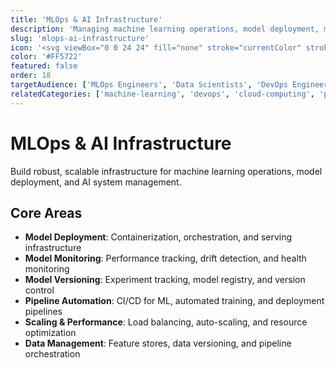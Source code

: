 ```yaml
---
title: 'MLOps & AI Infrastructure'
description: 'Managing machine learning operations, model deployment, monitoring, versioning, and scaling AI systems in production environments'
slug: 'mlops-ai-infrastructure'
icon: '<svg viewBox="0 0 24 24" fill="none" stroke="currentColor" stroke-width="2" stroke-linecap="round" stroke-linejoin="round"><path d="M4 7v10c0 2.21 1.79 4 4 4h8c2.21 0 4-1.79 4-4V7M4 7c0-2.21 1.79-4 4-4h8c2.21 0 4 1.79 4 4M4 7h16"/><path d="M9 11h6"/><path d="M9 15h6"/></svg>'
color: '#FF5722'
featured: false
order: 18
targetAudience: ['MLOps Engineers', 'Data Scientists', 'DevOps Engineers', 'Platform Engineers']
relatedCategories: ['machine-learning', 'devops', 'cloud-computing', 'performance-optimization']
---
```


# MLOps & AI Infrastructure

Build robust, scalable infrastructure for machine learning operations, model deployment, and AI system management.

## Core Areas

- **Model Deployment**: Containerization, orchestration, and serving infrastructure
- **Model Monitoring**: Performance tracking, drift detection, and health monitoring
- **Model Versioning**: Experiment tracking, model registry, and version control
- **Pipeline Automation**: CI/CD for ML, automated training, and deployment pipelines
- **Scaling & Performance**: Load balancing, auto-scaling, and resource optimization
- **Data Management**: Feature stores, data versioning, and pipeline orchestration

